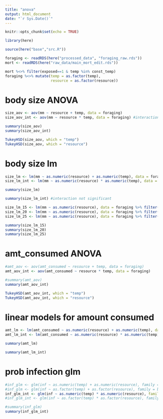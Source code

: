 ```yaml
---
title: "anova"
output: html_document
date: "`r Sys.Date()`"
---
```


```r
knitr::opts_chunk$set(echo = TRUE)
```


```r
library(here)

source(here("base","src.R"))
```


```r
foraging <- readRDS(here("processed_data", "foraging_raw.rds"))
mort <- readRDS(here("raw_data/main_mort_edit.rds"))

```

```r
mort %<>% filter(exposed==1 & temp %in% const_temp)
foraging %<>% mutate(temp = as.factor(temp),
                     resource = as.factor(resource))
```



# body size ANOVA
```r
size_aov <- aov(mm ~ resource + temp, data = foraging)
size_aov_int <- aov(mm ~ resource * temp, data = foraging) #interaction not significant

```

```r
summary(size_aov)
summary(size_aov_int)

```

```r
TukeyHSD(size_aov, which = "temp")
TukeyHSD(size_aov, which = "resource")
```

# body size lm
```r
size_lm <- lm(mm ~ as.numeric(resource) + as.numeric(temp), data = foraging)
size_lm_int <- lm(mm ~ as.numeric(resource) * as.numeric(temp), data = foraging) #interaction not significant
```

```r
summary(size_lm)
```


```r
summary(size_lm_int) #interaction not significant
```

```r
size_lm_15 <- lm(mm ~ as.numeric(resource), data = foraging %>% filter(temp == 15))
size_lm_20 <- lm(mm ~ as.numeric(resource), data = foraging %>% filter(temp == 20))
size_lm_25 <- lm(mm ~ as.numeric(resource), data = foraging %>% filter(temp == 25))
```

```r
summary(size_lm_15)
summary(size_lm_20)
summary(size_lm_25)
```





# amt_consumed ANOVA
```r
#amt_aov <- aov(amt_consumed ~ resource + temp, data = foraging)
amt_aov_int <- aov(amt_consumed ~ resource * temp, data = foraging)
```

```r
#summary(amt_aov)
summary(amt_aov_int)
```

```r
TukeyHSD(amt_aov_int, which = "temp")
TukeyHSD(amt_aov_int, which = "resource")
```

# linear models for amount consumed
```r
amt_lm <- lm(amt_consumed ~ as.numeric(resource) + as.numeric(temp), data = foraging)
amt_lm_int <- lm(amt_consumed ~ as.numeric(resource) * as.numeric(temp), data = foraging)
```

```r
summary(amt_lm)
```


```r
summary(amt_lm_int)
```






# prob infection glm
```r
#inf_glm <- glm(inf ~ as.numeric(temp) + as.numeric(resource), family = binomial, data = mort)
#inf_glm <- glm(inf ~ as.factor(temp) + as.factor(resource), family = binomial, data = mort)
inf_glm_int <- glm(inf ~ as.numeric(temp) * as.numeric(resource), family = binomial, data = mort)
#inf_glm_int <- glm(inf ~ as.factor(temp) * as.factor(resource), family = binomial, data = mort)
```

```r
#summary(inf_glm)
summary(inf_glm_int)
```









